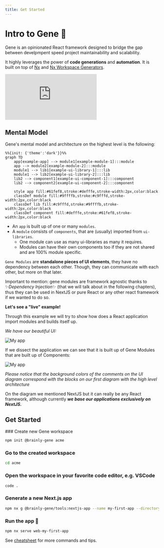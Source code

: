 ```yaml
---
title: Get Started
---
```



# Intro to Gene 🧬

Gene is an opinionated React framework designed to bridge the gap between develpmpent speed project maintainability and scalability.

It highly leverages the power of **code generations** and **automation**. It is built on top of [Nx](https://nx.dev/concepts/mental-model) and [Nx Workspace Generators](https://nx.dev/packages/workspace/documents/overview).

<Bleed>
  <iframe
    className="sm:px-6 md:px-8 w-full h-96 2xl:ml-16 2xl:pr-40"
    src="https://www.youtube.com/embed/4A6s8aE_AzI"
    title="Brainly Gene Framework - high level overview"
    frameborder="0"
    allow="accelerometer; autoplay; clipboard-write; encrypted-media; gyroscope; picture-in-picture; web-share"
    referrerpolicy="strict-origin-when-cross-origin"
    allowfullscreen
  ></iframe>
</Bleed>

## Mental Model

Gene's mental model and architecture on the highest level is the following:

```mermaid
%%{init: {'theme':'dark'}}%%
graph TD
    app[example-app] --> module1[example-module-1]:::module
    app --> module2[example-module-2]:::module
    module1 --> lib1[example-ui-library-1]:::lib
    module1 --> lib2[example-ui-library-2]:::lib
    lib2 --> component1[example-ui-component-1]:::component
    lib2 --> component2[example-ui-component-2]:::component

    style app fill:#61fef8,stroke:#defffe,stroke-width:2px,color:black
    classDef module fill:#9ffffb,stroke:#c9fffd,stroke-width:2px,color:black
    classDef lib fill:#c9fffd,stroke:#9ffffb,stroke-width:2px,color:black
    classDef component fill:#defffe,stroke:#61fef8,stroke-width:2px,color:black
```

- An `app` is built up of one or many `modules`.
- A `module` consists of `components`, that are (usually) imported from `ui-libraries`.
  - One module can use as many ui-libraries as many it requires.
  - Modules can have their own components too if they are not shared and are 100% module specific.

`Gene Modules` are **standalone pieces of UI elements**, they have no dependency between each other.
Though, they can communicate with each other, but more on that later.

Important to mention: gene modules are
framework agnostic thanks to ✨*Dependency Injection*✨ (that we will talk about in the following chapters),
thus they can be used in NextJS or pure React or any other react framework if we wanted to do so.

**Let's see a "live" example!**

Through this example we will try to show how does a React application import modules and builds itself up.

_We have our beautiful UI:_

<EnlargableContent>
  <Image
    src="/get-started/my-app-base.png"
    width={901}
    height={621}
    alt="My app"
  />
</EnlargableContent>

If we dissect the application we can see that it is built up of Gene Modules that are built up of Components:

<EnlargableContent>
  <Image
    src="/get-started/my-app-dissected.png"
    width={1281}
    height={731}
    alt="My app"
  />
</EnlargableContent>

_Please notice that the background colors of the comments on the UI diagram
correspond with the blocks on our first diagram with the high level architecture_

On the diagram we mentioned NextJS but it can really be any React framework,
although currently **_we base our applications exclusively on NextJS._**

## Get Started

<Steps>
### Create new Gene workspace

```sh filename="Create a new Gene workspace named 'acme'" copy
npm init @brainly-gene acme
```

### Go to the created workspace

```sh copy
cd acme
```

### Open the workspace in your favorite code editor, e.g. VSCode

```sh copy
code .
```

### Generate a new Next.js app

```sh copy
npm nx g @brainly-gene/tools:nextjs-app --name my-first-app --directory web --no-interactive
```

### Run the app 🥳

```sh copy
npm nx serve web-my-first-app
```

</Steps>

See [cheatsheet](/gene/cheatsheet) for more commands and tips.
